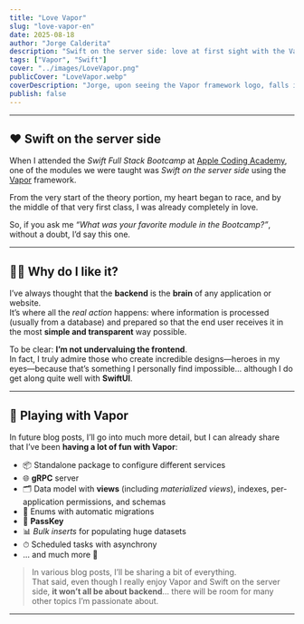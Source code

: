 ```yaml
---
title: "Love Vapor"
slug: "love-vapor-en"
date: 2025-08-18
author: "Jorge Calderita"
description: "Swift on the server side: love at first sight with the Vapor framework during the Swift Full Stack Bootcamp."
tags: ["Vapor", "Swift"]
cover: "../images/LoveVapor.png"
publicCover: "LoveVapor.webp"
coverDescription: "Jorge, upon seeing the Vapor framework logo, falls in love at first sight: heart-shaped eyes and several hearts floating around."
publish: false
---
```

---

## ❤️ Swift on the server side

When I attended the *Swift Full Stack Bootcamp* at [Apple Coding Academy](https://acoding.academy), one of the modules we were taught was *Swift on the server side* using the [Vapor](https://vapor.codes) framework.

From the very start of the theory portion, my heart began to race, and by the middle of that very first class, I was already completely in love.

So, if you ask me *“What was your favorite module in the Bootcamp?”*, without a doubt, I’d say this one.

---

## 👍🏻 Why do I like it?

I’ve always thought that the **backend** is the **brain** of any application or website.  
It’s where all the *real action* happens: where information is processed (usually from a database) and prepared so that the end user receives it in the most **simple and transparent** way possible.

To be clear: **I’m not undervaluing the frontend**.  
In fact, I truly admire those who create incredible designs—heroes in my eyes—because that’s something I personally find impossible… although I do get along quite well with **SwiftUI**.

---

## 🧸 Playing with Vapor

In future blog posts, I’ll go into much more detail, but I can already share that I’ve been **having a lot of fun with Vapor**:

- 📦 Standalone package to configure different services  
- 🌐 **gRPC** server  
- 🗂 Data model with **views** (including *materialized views*), indexes, per-application permissions, and schemas  
- 🧮 Enums with automatic migrations  
- 🔑 **PassKey**  
- 📊 *Bulk inserts* for populating huge datasets  
- ⏱ Scheduled tasks with asynchrony  
- … and much more 🚀

> In various blog posts, I’ll be sharing a bit of everything.  
That said, even though I really enjoy Vapor and Swift on the server side, **it won’t all be about backend**… there will be room for many other topics I’m passionate about.

---